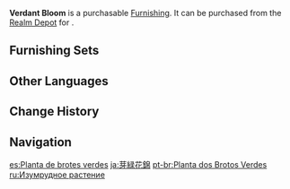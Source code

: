 {{Furnishing Infobox
|id             = 372426
|image          = Item Verdant Bloom.png
|category       = Landform
|subcategory    = Shrub
|quality        = 2
|adeptal_energy = 10
|load           = 50
|reduced_load   = 50
|description    = A plant with lush leaves. Its lovely green color has earned it the name "Verdance."
|source1        = [[Realm Depot]]
}}
'''Verdant Bloom''' is a purchasable [[Furnishing]]. It can be purchased from the [[Realm Depot]] for {{Item|Realm Currency|30|x=40}}.

==Furnishing Sets==
{{Craft Usage}}

==Other Languages==
{{Other Languages
|en      = Verdant Bloom
|zhs     = 芽绿锦簇
|zhs_rm  = Yálǜ-Jǐncù
|zht     = 芽綠錦簇
|zht_rm  = Yálǜ-Jǐncù
|zh_tl   = Green Sprout, Verdant Bloom
|ja      = 芽緑花錦
|ja_rm   = Garyokkakin{{Assumed}}
|ja_tl   = Green Sprout, Verdant Bloom
|ko      = 새싹의 가지
|ko_rm   = Saessak-ui Gaji
|ko_tl   = Branch of Sprout
|es      = Planta de brotes verdes
|es_tl   = 
|fr      = Éclosion verdoyante
|fr_tl   = Verdant Blooming
|ru      = Изумрудное растение
|ru_tl   = Emerald Plant
|th      = กอไม้เขียวละมุน
|th_rm   = 
|th_tl   = 
|vi      = Nha Lục Cẩm Thốc
|vi_tl   = 
|de      = Frische Triebe
|de_tl   = New Shoots
|id      = Mekar Subur
|id_tl   = Blooming (and) Lush
|pt      = Planta dos Brotos Verdes
|pt_tl   = 
|tr      = Yeşil Çeşme Çalısı
|tr_tl   = 
|it      = Verdeggio
|it_tl   = 
}}

==Change History==
{{Change History|1.5}}

==Navigation==
{{Furnishing Navbox|exterior}}

[[es:Planta de brotes verdes]]
[[ja:芽緑花錦]]
[[pt-br:Planta dos Brotos Verdes]]
[[ru:Изумрудное растение]]